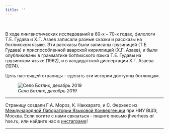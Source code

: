 ```yaml
---
title: ''
---
```


<br>

<div style="max-width:650px">
В ходе лингвистических исследований в 60-х -- 70-х годах, филологи Т.Е. Гудава и Х.Г. Азаев записали разные сказки и рассказы на ботлихском языке. Эти рассказы были записаны грузиницей (Т.Е. Гудава) и приспособленной аварской кириллицей (Х.Г. Азаев), и были опубликованы в грамматике ботлихского языка Т.Е. Гудавы на грузинском языке (1962), и в кандидатской диссертации Х.Г. Азаева (1974).
<br>

Цель настоящей страницы -- сделать эти истории доступны ботлихцам.
<br>

![*Село Ботлих, декабрь 2019*](images/selo.JPG)

---

Страницу создали Г.А. Мороз, К. Наккарато, и С. Ферхеес из [Международной Лаборатории Языковой Конвергенции](https://ilcl.hse.ru/) при НИУ ВШЭ, Москва. Если хотите с нами связаться - пишите письмо jhverhees _at_ hse.ru, или найдите нас в [инстаграме](https://www.instagram.com/botlikh_rasha/)!

---

</div>
